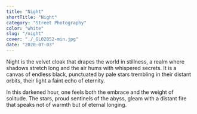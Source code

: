 ```yaml
---
title: "Night"
shortTitle: "Night"
category: "Street Photography"
color: "white"
slug: "/night"
cover: "./_GL02852-min.jpg"
date: "2020-07-03"
---
```


Night is the velvet cloak that drapes the world in stillness, a realm where shadows stretch long and the air hums with whispered secrets. It is a canvas of endless black, punctuated by pale stars trembling in their distant orbits, their light a faint echo of eternity.

In this darkened hour, one feels both the embrace and the weight of solitude. The stars, proud sentinels of the abyss, gleam with a distant fire that speaks not of warmth but of eternal longing.